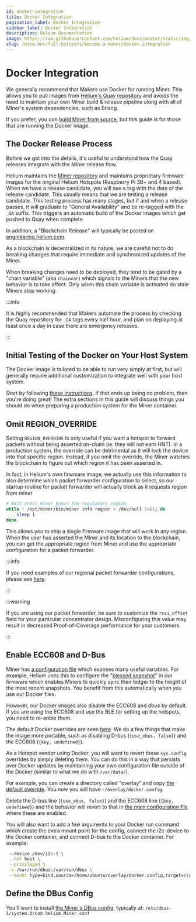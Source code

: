 ```yaml
---
id: docker-integration
title: Docker Integration
pagination_label: Docker Integration
sidebar_label: Docker Integration
description: Helium Documentation
image: https://raw.githubusercontent.com/helium/docs/master/static/img/link-image.png
slug: /mine-hnt/full-hotspots/become-a-maker/docker-integration
---
```


# Docker Integration


We generally recommend that Makers use Docker for running Miner. This allows you to pull images from
[Helium's Quay repository](https://quay.io/repository/team-helium/miner?tab=tags) and avoids the
need to maintain your own Miner build & release pipeline along with all of Miner's system
dependencies, such as Erlang.

If you prefer, you _can_ [build Miner from source](https://github.com/helium/miner), but this guide
is for those that are running the Docker image.

## The Docker Release Process

Before we get into the details, it's useful to understand how the Quay releases integrate with the
Miner release flow.

Helium maintains the [Miner repository](https://github.com/helium/miner) and maintains proprietary
firmware images for the original Helium Hotspots (Raspberry Pi 3B+ and 4 based). When we have a
release candidate, you will see a tag with the date of the release candidate. This usually means
that we are testing a release candidate. This testing process has many stages, but if and when a
release passes, it will graduate to "General Availability" and be re-tagged with the `_GA` suffix.
This triggers an automatic build of the Docker images which get pushed to Quay when complete.

In addition, a "Blockchain Release" will typically be posted on
[engineering.helium.com](https://docs.helium.com/devblog).

As a blockchain is decentralized in its nature, we are careful not to do breaking changes that
require immediate and synchronized updates of the Miner.

When breaking changes need to be deployed, they tend to be gated by a "chain variable" (aka
`chainvar`) which signals to the Miners that the new behavior is to take affect. Only when this
chain variable is activated do stale Miners stop working.

:::info

It is highly recommended that Makers automate the process by checking the Quay repository for `_GA`
tags every half hour, and plan on deploying at least once a day in case there are emergency
releases.

:::

## Initial Testing of the Docker on Your Host System

The Docker image is tailored to be able to run very simply at first, but will generally require
additional customization to integrate well with your host system.

Start by following
[these instructions](/mine-hnt/full-hotspots/become-a-maker/basic-miner-operation). If that ends up
being no problem, then you're doing great! The extra sections in this guide will discuss things you
should do when preparing a production system for the Miner container.

## Omit REGION_OVERRIDE

Setting `REGION_OVERRIDE` is only useful if you want a hotspot to forward packets without being
asserted on-chain (ie: they will not earn HNT). In a production system, the override can be
detrimental as it will lock the device into that specific region. Instead, if you omit the override,
the Miner watches the blockchain to figure out which region it has been asserted in.

In fact, in Helium's own firwmare image, we actually use this information to also determine which
packet forwarder configuration to select, so our startup routine for packet forwarder will actually
block as it requests region from miner

```bash
# Wait until miner knows the regulatory region.
while ! /opt/miner/bin/miner info region > /dev/null 2>&1; do
    sleep 1
done
```

This allows you to ship a single firmware image that will work in any region. When the user has
asserted the Miner and its location to the blockchain, you can get the appropriate region from Miner
and use the appropriate configuration for a packet forwarder.

:::info

If you need examples of our regional packet forwarder configurations, please see
[here](https://github.com/helium/sx1302_hal/tree/helium/hotspot/packet_forwarder).

:::

:::warning

If you are using our packet forwarder, be sure to customize the `rssi_offset` field for your
particular concentrator design. Misconfiguring this value may result in decreased Proof-of-Coverage
performance for your customers.

:::

## Enable ECC608 and D-Bus

Miner has [a configuration file](https://github.com/helium/miner/blob/master/config/sys.config)
which exposes many useful variables. For example, Helium uses this to configure the
"[blessed snapshot](https://github.com/helium/miner/blob/master/config/sys.config#L37)" in our
firmware which enables Miners to quickly sync their ledger to the height of the most recent
snapshots. You benefit from this automatically when you use our Docker files.

However, our Docker images also disable the ECC608 and dbus by default. If you are using the ECC608
and use the BLE for setting up the hotspots, you need to re-anble them.

The default Docker overrides are seen
[here](https://github.com/helium/miner/blob/master/config/docker.config). We do a few things that
make the image more portable, such as disabling D-bus (`{use_ebus, false}`) and the ECC608
(`{key, undefined}`).

As a Hotspot vendor using Docker, you will want to revert these `sys.config` overrides by simply
deleting them. You can do this in a way that persists over Docker updates by maintaining your own
configuration file outside of the Docker (similar to what we do with `/var/data/`).

For example, you can create a directory called "overlay" and copy
[the default override](https://github.com/helium/miner/blob/master/config/docker.config). You now
you will have `~/overlay/docker.config`.

Delete the D-bus line (`{use_ebus, false}`) and the ECC608 line (`{key, undefined}`) and the
behavior will revert to that in
[the main configuration file](https://github.com/helium/miner/blob/master/config/sys.config) where
these are enabled.

You will also want to add a few arguments to your Docker run command which create the extra mount
point for the config, connect the i2c-device to the Docker container, and connect D-bus to the
Docker container. For example:

```bash
 --device /dev/i2c-1 \
 --net host \
 --privileged \
 -v /var/run/dbus:/var/run/dbus \
 --mount type=bind,source=/home/ubuntu/overlay/docker.config,target=/config/sys.config
```

## Define the DBus Config

You'll want to install
[the Miner's DBus config](https://github.com/helium/miner/blob/master/config/com.helium.Miner.conf),
typically at: `/etc/dbus-1/system.d/com.helium.Miner.conf`

